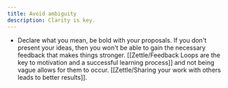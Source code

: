 ```yaml
---
title: Avoid ambiguity
description: Clarity is key.
---
```

- Declare what you mean, be bold with your proposals. If you don't present your ideas, then you won't be able to gain the necessary feedback that makes things stronger. [[Zettle/Feedback Loops are the key to motivation and a successful learning process]] and not being vague allows for them to occur. [[Zettle/Sharing your work with others leads to better results]].
